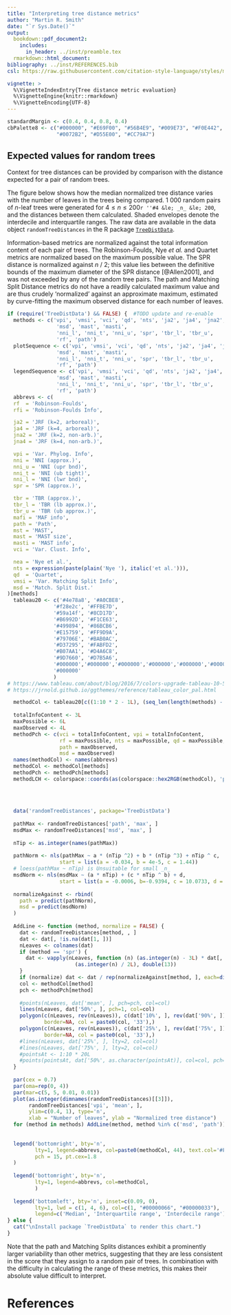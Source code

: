 ```yaml
---
title: "Interpreting tree distance metrics"
author: "Martin R. Smith"
date: "`r Sys.Date()`"
output: 
  bookdown::pdf_document2:
    includes:
      in_header: ../inst/preamble.tex
  rmarkdown::html_document:
bibliography: ../inst/REFERENCES.bib
csl: https://raw.githubusercontent.com/citation-style-language/styles/master/apa-old-doi-prefix.csl

vignette: >
  %\VignetteIndexEntry{Tree distance metric evaluation}
  %\VignetteEngine{knitr::rmarkdown}
  %\VignetteEncoding{UTF-8}
---
```


```r
standardMargin <- c(0.4, 0.4, 0.8, 0.4)
cbPalette8 <- c("#000000", "#E69F00", "#56B4E9", "#009E73", "#F0E442",
                "#0072B2", "#D55E00", "#CC79A7")
```

## Expected values for random trees

Context for tree distances can be provided by comparison with the
distance expected for a pair of random trees. 

The figure below shows how the median normalized tree distance varies with the 
number of leaves in the trees being compared.
1&nbsp;000 random pairs of _n_-leaf trees were generated for
$4 \leq n \leq 200$`r ''#4 &le; _n_ &le; 200`,
and the distances between them calculated.
Shaded envelopes denote the interdecile and interquartile ranges.
The raw data are available in the data object 
`randomTreeDistances` in the R package
[`TreeDistData`](https://github.com/ms609/TreeDistData).

Information-based metrics are normalized against the total 
information content of each pair of trees. 
The Robinson-Foulds, Nye _et al._ and Quartet metrics 
are normalized based on the maximum possible value. 
The SPR distance is normalized against _n_ / 2; this value lies between the 
definitive bounds of the maximum diameter of the SPR distance [@Allen2001],
and was not exceeded by any of the random tree pairs.
The path and Matching Split Distance metrics do not have a readily calculated
maximum value and are thus crudely 'normalized' against an approximate maximum, 
estimated by curve-fitting the maximum observed distance for each number of
leaves.

```R
if (require('TreeDistData') && FALSE) {  #TODO update and re-enable
  methods <- c('vpi', 'vmsi', 'vci', 'qd', 'nts', 'ja2', 'ja4', 'jna2', 'jna4',
                'msd', 'mast', 'masti',
                'nni_l', 'nni_t', 'nni_u', 'spr', 'tbr_l', 'tbr_u',
                'rf', 'path')
  plotSequence <- c('vpi', 'vmsi', 'vci', 'qd', 'nts', 'ja2', 'ja4', 'jna2', 'jna4',
                'msd', 'mast', 'masti',
                'nni_l', 'nni_t', 'nni_u', 'spr', 'tbr_l', 'tbr_u',
                'rf', 'path')
  legendSequence <- c('vpi', 'vmsi', 'vci', 'qd', 'nts', 'ja2', 'ja4', 'jna2', 'jna4',
                'msd', 'mast', 'masti',
                'nni_l', 'nni_t', 'nni_u', 'spr', 'tbr_l', 'tbr_u',
                'rf', 'path')
  abbrevs <- c(
  rf  = 'Robinson-Foulds',
  rfi = 'Robinson-Foulds Info',

  ja2 = 'JRF (k=2, arboreal)',
  ja4 = 'JRF (k=4, arboreal)',
  jna2 = 'JRF (k=2, non-arb.)',
  jna4 = 'JRF (k=4, non-arb.)',

  vpi = 'Var. Phylog. Info',
  nni = 'NNI (approx.)',
  nni_u = 'NNI (upr bnd)',
  nni_t = 'NNI (ub tight)',
  nni_l = 'NNI (lwr bnd)',
  spr = 'SPR (approx.)',

  tbr = 'TBR (approx.)',
  tbr_l = 'TBR (lb approx.)',
  tbr_u = 'TBR (ub approx.)',
  mafi = 'MAF info',
  path = 'Path',
  mst = 'MAST',
  mast = 'MAST size',
  masti = 'MAST info',
  vci = 'Var. Clust. Info',

  nea = 'Nye et al.',
  nts = expression(paste(plain('Nye '), italic('et al.'))),
  qd  = 'Quartet',
  vmsi = 'Var. Matching Split Info',
  msd = 'Match. Split Dist.'
)[methods]
  tableau20 <- c('#4e78a8', '#A0CBE8',
               '#f28e2c', '#FFBE7D',
               '#59a14f', '#8CD17D',
               '#B6992D', '#F1CE63',
               '#499894', '#86BCB6',
               '#E15759', '#FF9D9A',
               '#79706E', '#BAB0AC',
               '#D37295', '#FABFD2',
               '#B07AA1', '#D4A6C8',
               '#9D7660', '#D7B5A6',
               '#000000','#000000','#000000','#000000','#000000','#000000','#000000',
               '#000000'
               )
# https://www.tableau.com/about/blog/2016/7/colors-upgrade-tableau-10-56782
# https://jrnold.github.io/ggthemes/reference/tableau_color_pal.html

  methodCol <- tableau20[c((1:10 * 2 - 1L), (seq_len(length(methods) - 10L) * 2))]
  
  totalInfoContent <- 3L
  maxPossible <- 6L
  maxObserved <- 4L
  methodPch <- c(vci = totalInfoContent, vpi = totalInfoContent, 
                 rf = maxPossible, nts = maxPossible, qd = maxPossible,
                 path = maxObserved, 
                 msd = maxObserved)
  names(methodCol) <- names(abbrevs)
  methodCol <- methodCol[methods]
  methodPch <- methodPch[methods]
  methodLCH <- colorspace::coords(as(colorspace::hex2RGB(methodCol), 'polarLUV'))
  
  
  
  
  data('randomTreeDistances', package='TreeDistData')
  
  pathMax <- randomTreeDistances['path', 'max', ]
  msdMax <- randomTreeDistances['msd', 'max', ]
  
  nTip <- as.integer(names(pathMax))
  
  pathNorm <- nls(pathMax ~ a * (nTip ^2) + b * (nTip ^3) + nTip ^ c,
                 start = list(a = -0.034, b = 4e-5, c = 1.44))
  # loess(pathMax ~ nTip) is Unsuitable for small _n_
  msdNorm <- nls(msdMax ~ (a * nTip) + (c * nTip ^ b) + d,
                 start = list(a = -0.0006, b=-0.9394, c = 10.0733, d = 0.2877))
  
  normalizeAgainst <- rbind(
    path = predict(pathNorm),
    msd = predict(msdNorm)
  )
  
  AddLine <- function (method, normalize = FALSE) {
    dat <- randomTreeDistances[method, , ]
    dat <- dat[, !is.na(dat[1, ])]
    nLeaves <- colnames(dat)
    if (method == 'spr') {
      dat <- vapply(nLeaves, function (n) (as.integer(n) - 3L) * dat[, n] /
                      (as.integer(n) / 2L), double(13))
    }
    if (normalize) dat <- dat / rep(normalizeAgainst[method, ], each=dim(dat)[1L])
    col <- methodCol[method]
    pch <- methodPch[method]
  
    #points(nLeaves, dat['mean', ], pch=pch, col=col)
    lines(nLeaves, dat['50%', ], pch=1, col=col)
    polygon(c(nLeaves, rev(nLeaves)), c(dat['10%', ], rev(dat['90%', ])),
            border=NA, col = paste0(col, '33'),)
    polygon(c(nLeaves, rev(nLeaves)), c(dat['25%', ], rev(dat['75%', ])),
            border=NA, col = paste0(col, '33'),)
    #lines(nLeaves, dat['25%', ], lty=2, col=col)
    #lines(nLeaves, dat['75%', ], lty=2, col=col)
    #pointsAt <- 1:10 * 20L
    #points(pointsAt, dat['50%', as.character(pointsAt)], col=col, pch=pch)
  }
  
  par(cex = 0.7)
  par(oma=rep(0, 4))
  par(mar=c(5, 5, 0.01, 0.01))
  plot(as.integer(dimnames(randomTreeDistances)[[3]]),
       randomTreeDistances['vpi', 'mean', ],
       ylim=c(0.4, 1), type='n',
       xlab = "Number of leaves", ylab = "Normalized tree distance")
  for (method in methods) AddLine(method, method %in% c('msd', 'path'))
  
  
  legend('bottomright', bty='n',
         lty=1, legend=abbrevs, col=paste0(methodCol, 44), text.col='#FFFFFFFF',
         pch = 15, pt.cex=1.8
  )
  
  legend('bottomright', bty='n',
         lty=1, legend=abbrevs, col=methodCol,
         )
  
  legend('bottomleft', bty='n', inset=c(0.09, 0),
         lty=1, lwd = c(1, 4, 6), col=c(1, "#00000066", "#00000033"),
         legend=c('Median', 'Interquartile range', 'Interdecile range'))
} else {
  cat("\nInstall package `TreeDistData` to render this chart.")
}
```

Note that the path and Matching Splits distances exhibit a prominently larger 
variability than other metrics, suggesting that they are less consistent in the
score that they assign to a random pair of trees.  In combination with the 
difficulty in calculating the range of these metrics, this makes their 
absolute value difficult to interpret.

# References
